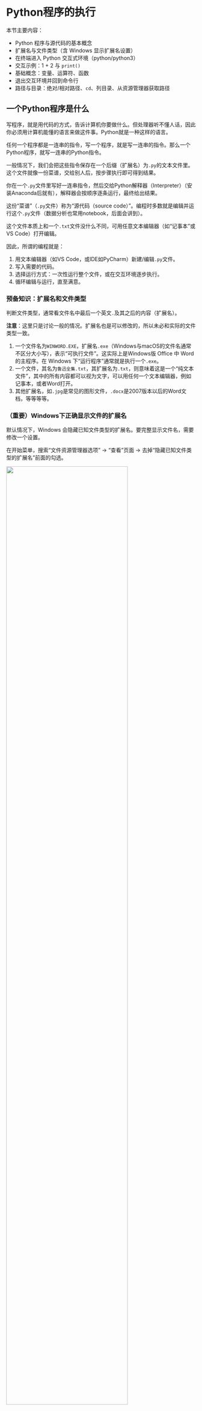 # Python程序的执行

本节主要内容：

- Python 程序与源代码的基本概念
- 扩展名与文件类型（含 Windows 显示扩展名设置）
- 在终端进入 Python 交互式环境（python/python3）
- 交互示例：1 + 2 与 `print()`
- 基础概念：变量、运算符、函数
- 退出交互环境并回到命令行
- 路径与目录：绝对/相对路径、`cd`、列目录、从资源管理器获取路径

## 一个Python程序是什么

写程序，就是用代码的方式，告诉计算机你要做什么。但处理器听不懂人话，因此你必须用计算机能懂的语言来做这件事。Python就是一种这样的语言。

任何一个程序都是一连串的指令，写一个程序，就是写一连串的指令。那么一个Python程序，就写一连串的Python指令。

一般情况下，我们会把这些指令保存在一个后缀（扩展名）为`.py`的文本文件里。这个文件就像一份菜谱，交给别人后，按步骤执行即可得到结果。

你在一个`.py`文件里写好一连串指令，然后交给Python解释器（Interpreter）（安装Anaconda后就有），解释器会按顺序逐条运行，最终给出结果。

这份“菜谱”（`.py`文件）称为“源代码（source code）”。编程时多数就是编辑并运行这个`.py`文件（数据分析也常用notebook，后面会讲到）。

这个文件本质上和一个`.txt`文件没什么不同，可用任意文本编辑器（如“记事本”或VS Code）打开编辑。

因此，所谓的编程就是：

1. 用文本编辑器（如VS Code，或IDE如PyCharm）新建/编辑`.py`文件。
2. 写入需要的代码。
3. 选择运行方式：一次性运行整个文件，或在交互环境逐步执行。
4. 循环编辑与运行，直至满意。

### 预备知识：扩展名和文件类型 {#ext_name}

判断文件类型，通常看文件名中最后一个英文`.`及其之后的内容（扩展名）。

**注意**：这里只是讨论一般的情况。扩展名也是可以修改的，所以未必和实际的文件类型一致。

1. 一个文件名为`WINWORD.EXE`，扩展名`.exe`（Windows与macOS的文件名通常不区分大小写），表示“可执行文件”。这实际上是Windows版 Office 中 Word 的主程序。在 Windows 下“运行程序”通常就是执行一个`.exe`。
2. 一个文件，其名为`鲁迅全集.txt`，其扩展名为`.txt`，则意味着这是一个“纯文本文件”，其中的所有内容都可以视为文字，可以用任何一个文本编辑器，例如记事本，或者Word打开。
3. 其他扩展名，如`.jpg`是常见的图形文件，`.docx`是2007版本以后的Word文档，等等等等。

### （重要）Windows下正确显示文件的扩展名

默认情况下，Windows 会隐藏已知文件类型的扩展名。要完整显示文件名，需要修改一个设置。

在开始菜单，搜索“文件资源管理器选项” -> “查看”页面 -> 去掉“隐藏已知文件类型的扩展名”前面的勾选。

![](images/显示扩展名.png){width=80%}

这样，在你的资源管理器中，显示文件的时候就会显示文件全名。

## Python的交互式环境 {#python_interactive}

我们先采用最基本的Python的交互式环境，给大家一点运行程序的感觉。 

1.	启动 Anaconda Prompt。（macOS/Linux 启动“终端 Terminal”）

![](images/Anaconda_icon.png)

2. 我们会看到命令行窗口

![](images/terminal.png)

3. 输入`python`并回车（如无反应或版本过旧，试`python3`），进入 Python 交互式环境。

该命令会启动 Python 解释器：你在其中输入的 Python 语句，会被解释器翻译并执行。

<span style="color:red">**注意：**</span>
看到命令提示符`>>>`（三个大于号）表示处于 Python 交互式环境，此时可直接输入并执行 Python 语句。

截图中的 Python 版本为 3.9.5，你的版本可能更高。

![](images/python-interactive.png)


### 简单的编程：计算1 + 2 
1. 我们依次输入（每行代码以<回车>结束）

```python
#| eval: false
>>> a = 1
>>> b = 2
>>> c = a + b 
>>> print(c)
```

显然，1+2会得到

```python
#| eval: false
3
```


2. 结果大致如图

![](images/basic_add.png)


<span style="color:red">**注意：**</span>

* 无法得到结果`3`，首先检查有没有**输入错误（打错字）**。
* `print(c)`中的小括号，是英文括号。在语法层面上的所有符号，都是**英文符号**。
* 如果输入的代码有误、且已回车，直接重新输入正确的代码即可。


### 上述程序中涉及的一些概念


这个涉及程序设计的几个基本概念：

1. 变量和赋值

变量，顾名思义，一个可变的量。编程中变量的概念和代数中的`x`, `y`, `z`基本一样。
Python中，对变量赋值使用1个等号 “`=`”。
	显然， 我们有3个变量，`a`, `b`和`c`。我们把`1`赋予`a`，`2`赋予`b`，把`a + b`的值赋予`c`。

2. 运算符

加减乘除，以及逻辑运算如是否等于，大于，小于等，我们以后会用到。这里只用到“加法”

3. 函数

和数学函数一样，我们调用一个函数，给这个函数传递一个参数，然后这个函数会根据这个参数做一些事情。可能是为你进行一个计算，可能修改某个变量等等，也可能什么都不做。

这里我们调用的函数是`print()`，它会把你传递给它的变量`c`的值打印出来。函数的调用方法是“函数名+小括号”。

**数据分析的程序，大部分情况下可以视为由变量和函数组成。**

### 退出运行环境

输入`exit()`并回车即可（Windows 也可按 Ctrl+Z 后回车，macOS/Linux 可按 Ctrl+D）。

可见，`exit`本身也是一个函数（函数名+小括号），其调用这个函数的作用是退出Python交互式运行环境。


<span style="color:red">**注意：**</span>一定要退出，以便后续的程序能执行。

此时，我们又回到了一开始的命令行（终端）环境中。

常见的命令提示符：Windows 为`>`，macOS/Linux 多为`$`。

1. 可以执行系统中的命令，但不能执行python中的语句！
2. 要进行交互式的python编程，要首先进入[Python的交互式环境](#python_interactive)中！


## 本节要求

1. 在windows系统下显示文件的扩展名
2. 在Python的交互环境中计算1+2

## 补充：路径


### 路径Path {#path}

*你的文件或者文件夹（目录），到底保存到了哪里？*

所谓路径(path)，到达某个文件或者文件夹（目录）的层级结构，每一层用一个斜杠“`/`”分割。


在命令行（终端）环境下，命令提示符前通常会显示“当前路径”，表示你所处的目录。

例如 `C:\Users\lee`，指的就是，在你的`C`盘下，`Users`目录下，的`lee`目录。


[**注意**]{style='color:red'} 在你的电脑上，这里的`lee`会替换为你的用户名。

<img src="images/exit_python.png" width="300"/>

这样，你输入的任何命令，都会对“当前路径”生效。

同样，路径既可以指向一个目录（文件夹），也可以指向一个文件。

如`C:\Users\lee\add.py`，就指的是，在你的`C`盘下的`Users`目录下的`lee`目录下的一个叫`add.py`的文件。

### 相对路径和绝对路径

1. 绝对路径：从根目录（windows下即一个盘符，如c盘或者d盘）开始的路径，可以确定无疑地指向某个文件或者目录。如`C:\Users\lee\add.py`。
2. 相对路径：不从根目录起始的路径。其指向的目的地，从你的“当前路径”开始，往下数。

假如，你的当前路径是`C:\Users`，那么此时，相对路径`lee\add.py`，所指向的，就是当前路径下（`C:\Users`），`lee`目录下的`add.py`。这也等价于绝对路径`C:\Users\lee\add.py`。

3. 两者的区别：绝对路径从根目录开始，相对路径从“当前路径”开始。

### 进入某个目录

Windows 命令行与 macOS 终端均可使用`cd <路径>`进入目录。

例如在终端中输入（使用绝对路径）：
```
cd C:/Users 
```
则会让终端进入到 `C:/Users` 目录下。见提示符`>`前方的“当前路径”已经改变为`C:/Users`。你现在已经位于`C:/Users` 目录。

<img src="images/cd_01.png" width="300"/>

再尝试相对路径（注意将`lee`替换为你的用户名）：

```
cd lee
```
则会让终端进入到 `C:/Users/lee` 目录下。见提示符`>`前方的“当前路径”已经改变为`C:/Users/lee`。你现在已经位于`C:/Users/lee` 目录。

<img src="images/cd_02.png" width="300"/>


其他常用用法：

1. 进入上一级目录

```
cd ..
```

2. 进入根目录

```
cd /
```

这些命令可以帮助你在终端中快速定位到目标目录和文件。

### 用Windows图形界面获得路径 {#use_win}

在 Windows 资源管理器（“此电脑”）中，在任意文件夹点击地址栏：

<img src="images/windows_01.png" width="400"/>

即可获得该文件夹的路径，复制后可粘贴到命令行中。

<img src="images/windows_02.png" width="400"/>

<span style="color:red">**特别注意：正反斜杠问题**</span>

在编程语境下，反斜杠“`\`”常有特殊用途。表示路径时，统一使用斜杠“`/`”。

统一的写法，如`C:/Users/lee`


### 列目录

列目录的命令：Windows 为`dir`，macOS/Linux 为`ls`。可自行尝试。
